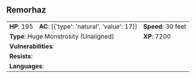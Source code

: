 ## Remorhaz {#monster-remorhaz}

```{=html}
<table class="table table-striped">
    <tbody>
        <tr>                    
            <td><b>HP</b>: 195</td>
            <td><b>AC</b>: [{'type': 'natural', 'value': 17}]</td>
            <td><b>Speed</b>: 30 feet</td>
        </tr>
        <tr>
            <td colspan="2"><b>Type</b>: Huge Monstrosity (Unaligned)</td>
            <td><b>XP</b>: 7200</td>
        </tr>
        <tr>
            <td colspan="3"><b>Vulnerabilities</b>: </td>
        </tr>
        <tr>
            <td colspan="3"><b>Resists</b>: </td>
        </tr>
        <tr>
            <td colspan="3"><b>Languages</b>: </td>
        </tr>
    </tbody>
</table>
```